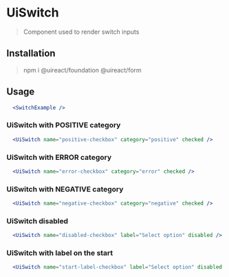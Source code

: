 
# UiSwitch
<Metadata packageName='form' packageJson={packageJson} />

> Component used to render switch inputs

## Installation

> npm i @uireact/foundation @uireact/form

## Usage

```jsx live scope={{SwitchExample}}
  <SwitchExample />
```

### UiSwitch with POSITIVE category

```jsx live scope={{UiSwitch}}
  <UiSwitch name="positive-checkbox" category="positive" checked />
```

### UiSwitch with ERROR category

```jsx live scope={{UiSwitch}}
  <UiSwitch name="error-checkbox" category="error" checked />
```

### UiSwitch with NEGATIVE category

```jsx live scope={{UiSwitch}}
  <UiSwitch name="negative-checkbox" category="negative" checked />
```

### UiSwitch disabled

```jsx live scope={{UiSwitch}}
  <UiSwitch name="disabled-checkbox" label="Select option" disabled />
```

### UiSwitch with label on the start

```jsx live scope={{UiSwitch}}
  <UiSwitch name="start-label-checkbox" label="Select option" disabled labelPosition="start" />
```
